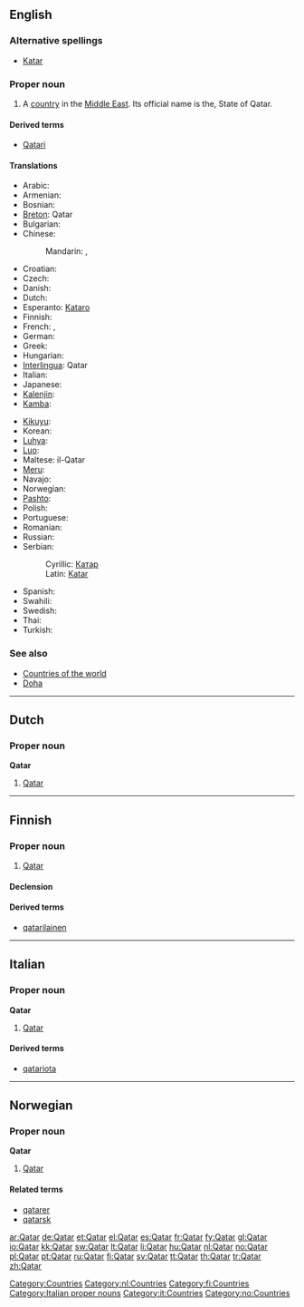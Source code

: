 ==English==
{{wikipedia}}

===Alternative spellings===
* [[Katar]]

===Proper noun===
{{en-proper noun}}

# A [[country]] in the [[Middle East]]. Its official name is the, State of Qatar.

====Derived terms====
* [[Qatari]]

====Translations====
{{trans-top|a country in the Middle East}}
* Arabic: {{t+|ar|قطر|m|tr=qáTar}}
* Armenian: {{t-|hy|Քաթար|tr=K'at'ar}}
* Bosnian: {{t-|bs|Katar|m}}
* [[Breton]]: Qatar
* Bulgarian: {{t+|bg|Катар|m|tr=Katar}}
* Chinese:
*: Mandarin: {{t|cmn|卡塔爾|sc=Hani}},  {{t|cmn|卡塔尔|tr=Kǎtǎ'ěr|sc=Hani}}
* Croatian: {{t+|hr|Katar|m}}
* Czech: {{t-|cs|Katar|m}}
* Danish: {{t-|da|Qatar}}
* Dutch: {{t+|nl|Qatar}}
* Esperanto: [[Kataro]]
* Finnish: {{t+|fi|Qatar}}
* French: {{t+|fr|Qatar|m}}, {{t+|fr|Katar|m}}
* German: {{t+|de|Katar}}
* Greek: {{t+|el|Κατάρ|n|tr=Katár}}
* Hungarian: {{t+|hu|Katar}}
* [[Interlingua]]: Qatar
* Italian: {{t-|it|Qatar|m}}
* Japanese: {{t-|ja|カタール|tr=Katāru}}
* [[Kalenjin]]: {{tø|kln|Katar}}
* [[Kamba]]: {{tø|kam|Katar}}
{{trans-mid}}
* [[Kikuyu]]: {{tø|ki|Katar}}
* Korean: {{t+|ko|카타르|tr=Katareu|sc=Hang}}
* [[Luhya]]: {{tø|luy|Katar}}
* [[Luo]]: {{tø|luo|Katar}}
* Maltese: il-Qatar
* [[Meru]]: {{tø|mer|Katar}}
* Navajo: {{tø|nv|K'atar}}
* Norwegian: {{t+|no|Qatar}}
* [[Pashto]]: {{t-|ps|قطر|m|tr=qatər|sc=ps-Arab|xs=Pashto}}
* Polish: {{t+|pl|Katar}}
* Portuguese: {{t+|pt|Catar}}
* Romanian: {{t-|ro|Qatar|n}}
* Russian: {{t+|ru|Катар|m|tr=Kátar}}
* Serbian:
*: Cyrillic: [[Катар#Serbian|Катар]] {{m}}
*: Latin: [[Katar#Serbian|Katar]] {{m}}
* Spanish: {{t+|es|Qatar|m}}
* Swahili: {{t+|sw|Katari|xs=Swahili}}
* Swedish: {{t+|sv|Qatar}}
* Thai: {{t|th|กาตาร์|tr=Kātā}}
* Turkish: {{t+|tr|Katar}}
{{trans-bottom}}

===See also===
* [[Appendix:Countries of the world|Countries of the world]]
* [[Doha]]

[[Category:Countries]]

----

==Dutch==

===Proper noun===
'''Qatar''' {{n}}

# [[#English|Qatar]]

[[Category:nl:Countries]]

----

==Finnish==
{{wikipedia|lang=fi}}

===Proper noun===
{{infl|fi|proper noun}}

# [[#English|Qatar]]

====Declension====
{{fi-decl-risti|Qatar|np=1}}

====Derived terms====
* [[qatarilainen]]

[[Category:fi:Countries]]

----

==Italian==
{{wikipedia|lang=it}}

===Proper noun===
'''Qatar''' {{f}}

# [[#English|Qatar]]

====Derived terms====
* [[qatariota]]

[[Category:Italian proper nouns]]
[[Category:it:Countries]]

----

==Norwegian==

===Proper noun===
'''Qatar'''

# [[#English|Qatar]]

====Related terms====
* [[qatarer]]
* [[qatarsk]]

[[Category:no:Countries]]

[[ar:Qatar]]
[[de:Qatar]]
[[et:Qatar]]
[[el:Qatar]]
[[es:Qatar]]
[[fr:Qatar]]
[[fy:Qatar]]
[[gl:Qatar]]
[[io:Qatar]]
[[kk:Qatar]]
[[sw:Qatar]]
[[lt:Qatar]]
[[li:Qatar]]
[[hu:Qatar]]
[[nl:Qatar]]
[[no:Qatar]]
[[pl:Qatar]]
[[pt:Qatar]]
[[ru:Qatar]]
[[fi:Qatar]]
[[sv:Qatar]]
[[tt:Qatar]]
[[th:Qatar]]
[[tr:Qatar]]
[[zh:Qatar]]